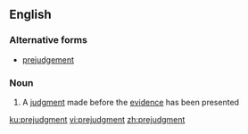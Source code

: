 ==English==

===Alternative forms===
*[[prejudgement]]

===Noun===
{{en-noun}}

# A [[judgment]] made before the [[evidence]] has been presented

[[ku:prejudgment]]
[[vi:prejudgment]]
[[zh:prejudgment]]